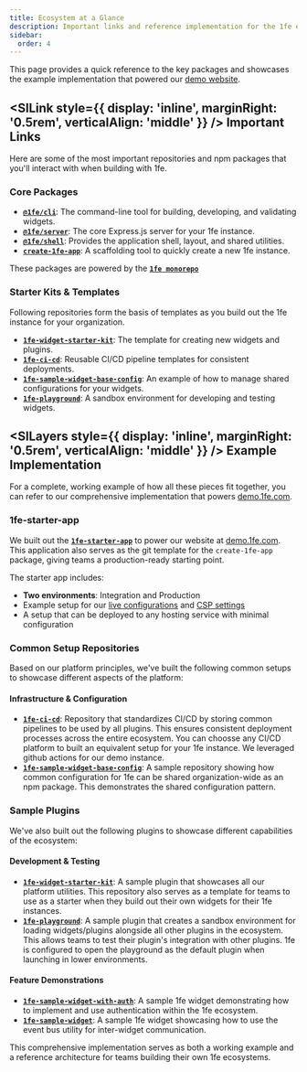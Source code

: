 ```yaml
---
title: Ecosystem at a Glance
description: Important links and reference implementation for the 1fe ecosystem.
sidebar:
  order: 4
---
```



This page provides a quick reference to the key packages and showcases the example implementation that powered our [demo website](https://demo.1fe.com/).

## <SlLink style={{ display: 'inline', marginRight: '0.5rem', verticalAlign: 'middle' }} /> Important Links

Here are some of the most important repositories and npm packages that you'll interact with when building with 1fe.

### Core Packages

- **[`@1fe/cli`](https://www.npmjs.com/package/@1fe/cli)**: The command-line tool for building, developing, and validating widgets.
- **[`@1fe/server`](https://www.npmjs.com/package/@1fe/server)**: The core Express.js server for your 1fe instance.
- **[`@1fe/shell`](https://www.npmjs.com/package/@1fe/shell)**: Provides the application shell, layout, and shared utilities.
- **[`create-1fe-app`](https://www.npmjs.com/package/@1fe/create-1fe-app)**: A scaffolding tool to quickly create a new 1fe instance.

These packages are powered by the **[`1fe monorepo`](https://github.com/docusign/1fe)**

### Starter Kits & Templates

Following repositories form the basis of templates as you build out the 1fe instance for your organization.

- **[`1fe-widget-starter-kit`](https://github.com/1-fe/1fe-widget-starter-kit)**: The template for creating new widgets and plugins.
- **[`1fe-ci-cd`](https://github.com/1-fe/1fe-ci-cd)**: Reusable CI/CD pipeline templates for consistent deployments.
- **[`1fe-sample-widget-base-config`](https://github.com/1-fe/1fe-sample-widget-base-config)**: An example of how to manage shared configurations for your widgets.
- **[`1fe-playground`](https://github.com/1-fe/1fe-playground)**: A sandbox environment for developing and testing widgets.

## <SlLayers style={{ display: 'inline', marginRight: '0.5rem', verticalAlign: 'middle' }} /> Example Implementation

For a complete, working example of how all these pieces fit together, you can refer to our comprehensive implementation that powers [demo.1fe.com](https://demo.1fe.com).

### 1fe-starter-app

We built out the **[`1fe-starter-app`](https://github.com/docusign/1fe-starter-app)** to power our website at [demo.1fe.com](https://demo.1fe.com). This application also serves as the git template for the `create-1fe-app` package, giving teams a production-ready starting point.

The starter app includes:

- **Two environments**: Integration and Production
- Example setup for our [live configurations](../live-configurations) and [CSP settings](../csp-settings)
- A setup that can be deployed to any hosting service with minimal configuration

### Common Setup Repositories

Based on our platform principles, we've built the following common setups to showcase different aspects of the platform:

#### Infrastructure & Configuration

- **[`1fe-ci-cd`](https://github.com/docusign/1fe-ci-cd)**: Repository that standardizes CI/CD by storing common pipelines to be used by all plugins. This ensures consistent deployment processes across the entire ecosystem. You can choosse any CI/CD platform to built an equivalent setup for your 1fe instance. We leveraged github actions for our demo instance.
- **[`1fe-sample-widget-base-config`](https://github.com/docusign/1fe-sample-widget-base-config)**: A sample repository showing how common configuration for 1fe can be shared organization-wide as an npm package. This demonstrates the shared configuration pattern.

### Sample Plugins

We've also built out the following plugins to showcase different capabilities of the ecosystem:

#### Development & Testing

- **[`1fe-widget-starter-kit`](https://github.com/docusign/1fe-widget-starter-kit)**: A sample plugin that showcases all our platform utilities. This repository also serves as a template for teams to use as a starter when they build out their own widgets for their 1fe instances.
- **[`1fe-playground`](https://github.com/docusign/1fe-playground)**: A sample plugin that creates a sandbox environment for loading widgets/plugins alongside all other plugins in the ecosystem. This allows teams to test their plugin's integration with other plugins. 1fe is configured to open the playground as the default plugin when launching in lower environments.

#### Feature Demonstrations

- **[`1fe-sample-widget-with-auth`](https://github.com/docusign/1fe-sample-widget-with-auth)**: A sample 1fe widget demonstrating how to implement and use authentication within the 1fe ecosystem.
- **[`1fe-sample-widget`](https://github.com/docusign/1fe-sample-widget)**: A sample 1fe widget showcasing how to use the event bus utility for inter-widget communication.

This comprehensive implementation serves as both a working example and a reference architecture for teams building their own 1fe ecosystems.
